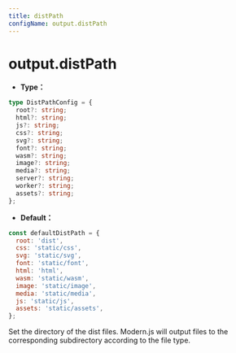 ```yaml
---
title: distPath
configName: output.distPath
---
```


# output.distPath

- **Type：**

```ts
type DistPathConfig = {
  root?: string;
  html?: string;
  js?: string;
  css?: string;
  svg?: string;
  font?: string;
  wasm?: string;
  image?: string;
  media?: string;
  server?: string;
  worker?: string;
  assets?: string;
};
```

- **Default：**

```js
const defaultDistPath = {
  root: 'dist',
  css: 'static/css',
  svg: 'static/svg',
  font: 'static/font',
  html: 'html',
  wasm: 'static/wasm',
  image: 'static/image',
  media: 'static/media',
  js: 'static/js',
  assets: 'static/assets',
};
```

Set the directory of the dist files. Modern.js will output files to the corresponding subdirectory according to the file type.


<RsbuildConig />
